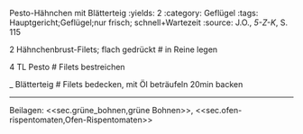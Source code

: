 Pesto-Hähnchen mit Blätterteig
:yields: 2
:category: Geflügel
:tags: Hauptgericht;Geflügel;nur frisch; schnell+Wartezeit
:source: J.O., _5-Z-K_, S. 115

2 Hähnchenbrust-Filets; flach gedrückt
# in Reine legen

4 TL Pesto
# Filets bestreichen

_ Blätterteig
# Filets bedecken, mit Öl beträufeln
  20min backen

---
Beilagen: <<sec.grüne_bohnen,grüne Bohnen>>, <<sec.ofen-rispentomaten,Ofen-Rispentomaten>>

